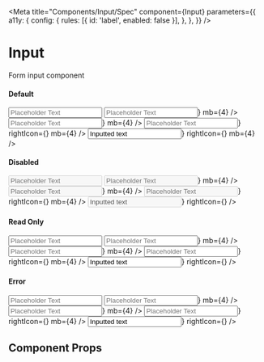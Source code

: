 
<Meta
  title="Components/Input/Spec"
  component={Input}
  parameters={{
    a11y: {
      config: {
        rules: [{ id: 'label', enabled: false }],
      },
    },
  }}
/>

# Input

Form input component

#### Default

<Preview withToolbar>
  <Story name="default">
    <Box>
      <Input placeholder="Placeholder Text" mb={4} />
      <Input
        placeholder="Placeholder Text"
        leftIcon={<Icons.Search aria-hidden />}
        mb={4}
      />
      <Input
        placeholder="Placeholder Text"
        rightIcon={<Icons.Close color="brand.primary" aria-hidden />}
        mb={4}
      />
      <Input
        placeholder="Placeholder Text"
        leftIcon={<Icons.Search aria-hidden />}
        rightIcon={<Icons.Close color="brand.primary" aria-hidden />}
        mb={4}
      />
      <Input
        value="Inputted text"
        leftIcon={<Icons.Search aria-hidden />}
        rightIcon={<Icons.Close color="brand.primary" aria-hidden />}
        mb={4}
      />
    </Box>
  </Story>
</Preview>

#### Disabled

<Preview withToolbar>
  <Story name="disabled">
    <Box>
      <Input disabled placeholder="Placeholder Text" mb={4} />
      <Input
        disabled
        placeholder="Placeholder Text"
        leftIcon={<Icons.Search aria-hidden />}
        mb={4}
      />
      <Input
        disabled
        placeholder="Placeholder Text"
        rightIcon={<Icons.Close color="brand.primary" aria-hidden />}
        mb={4}
      />
      <Input
        disabled
        placeholder="Placeholder Text"
        leftIcon={<Icons.Search aria-hidden />}
        rightIcon={<Icons.Close color="brand.primary" aria-hidden />}
        mb={4}
      />
      <Input
        disabled
        value="Inputted text"
        leftIcon={<Icons.Search aria-hidden />}
        rightIcon={<Icons.Close color="brand.primary" aria-hidden />}
      />
    </Box>
  </Story>
</Preview>

#### Read Only

<Preview withToolbar>
  <Story name="read only">
    <Box>
      <Input readOnly={true} value="" placeholder="Placeholder Text" mb={4} />
      <Input
        readOnly={true}
        value=""
        placeholder="Placeholder Text"
        leftIcon={<Icons.Search aria-hidden />}
        mb={4}
      />
      <Input
        readOnly={true}
        value=""
        placeholder="Placeholder Text"
        rightIcon={<Icons.Close color="brand.primary" aria-hidden />}
        mb={4}
      />
      <Input
        readOnly={true}
        value=""
        placeholder="Placeholder Text"
        leftIcon={<Icons.Search aria-hidden />}
        rightIcon={<Icons.Close color="brand.primary" aria-hidden />}
        mb={4}
      />
      <Input
        readOnly={true}
        value="Inputted text"
        leftIcon={<Icons.Search aria-hidden />}
        rightIcon={<Icons.Close color="brand.primary" aria-hidden />}
      />
    </Box>
  </Story>
</Preview>

#### Error

<Preview withToolbar>
  <Story name="error">
    <Box>
      <Input error value="" placeholder="Placeholder Text" mb={4} />
      <Input
        error
        value=""
        placeholder="Placeholder Text"
        leftIcon={<Icons.Search aria-hidden />}
        mb={4}
      />
      <Input
        error
        value=""
        placeholder="Placeholder Text"
        rightIcon={<Icons.Close color="brand.primary" aria-hidden />}
        mb={4}
      />
      <Input
        error
        value=""
        placeholder="Placeholder Text"
        leftIcon={<Icons.Search aria-hidden />}
        rightIcon={<Icons.Close color="brand.primary" aria-hidden />}
        mb={4}
      />
      <Input
        error
        value="Inputted text"
        leftIcon={<Icons.Search aria-hidden />}
        rightIcon={<Icons.Close color="brand.primary" aria-hidden />}
      />
    </Box>
  </Story>
</Preview>

## Component Props

<Props of={Input} />
